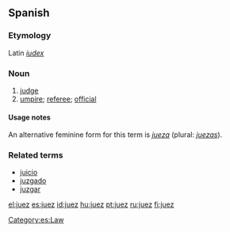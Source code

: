 ==Spanish==
===Etymology===
Latin ''[[iudex]]''
===Noun===
{{es-noun-mf|mpl=jueces|fpl=jueces}}

# [[judge]]
# [[umpire]]; [[referee]]; [[official]]

====Usage notes====
An alternative feminine form for this term is ''[[jueza]]'' (plural: ''[[juezas]]'').

===Related terms===
*[[juicio]]
*[[juzgado]]
*[[juzgar]]

[[Category:es:Law]]

[[el:juez]]
[[es:juez]]
[[id:juez]]
[[hu:juez]]
[[pt:juez]]
[[ru:juez]]
[[fi:juez]]